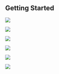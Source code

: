

## Getting Started

<Row>

<Column colLg={4} colMd={4} noGutterMdLeft>
<ArticleCard
    color="dark"
    subTitle="Starting the environment"
    title="Want to start learning with you CP4MCM environment on Skytap?"
    href="/gettingstarted"
    actionIcon="arrowRight"
    >

![](../images/early-sales.jpg)

</ArticleCard>
</Column>

<Column colLg={4} colMd={4} noGutterMdLeft>
<ArticleCard
    color="white"
    subTitle="Requesting Your Demo Environment"
    title="Do you want to know how to request your CP4MCM on Skytap?"
    href="/environment/overview"
    actionIcon="arrowRight"
    >

![](../images/multi-cloud.jpg)

</ArticleCard>

</Column>

<Column colLg={4} colMd={4} noGutterMdLeft>
<ArticleCard
    color="dark"
    subTitle="Preparing Your Environment for a Demo"
    title="Do you want to know how to prepare and configure your environment ?"
    href="/gettingstarted"
    actionIcon="arrowRight"
    author="Coming Soon"
    disabled
    >

![](../images/prereqs.jpg)

</ArticleCard>
</Column>
</Row>

<Row>

<Column colLg={4} colMd={4} noGutterMdLeft>
<ArticleCard
    color="white"
    subTitle="Learning with Hands-on Labs"
    title="Do you want to learn more about CP4MCM using your ROKS environment?"
    href="/labs/overview"
    actionIcon="arrowRight"
    author="Coming Soon"
    >

![](../images/activities.jpg)


</ArticleCard>

</Column>

<Column colLg={4} colMd={4} noGutterMdLeft>
<ArticleCard
    color="dark"
    subTitle="Delivering a Workshop"
    title="Are you planning to deliver a Workshop using your Skytap environment?"
    href="/workshop/overview"
    actionIcon="arrowRight"
    author="Coming Soon"
    disabled
    >

![](../images/workshop.jpg)


</ArticleCard>
</Column>
<Column colLg={4} colMd={4} noGutterMdLeft>
<ArticleCard
    color="white"
    subTitle="Resources"
    title="Are you looking for other resources and assets?"
    href="/resources"
    actionIcon="arrowRight"
    >

![](../images/resources.jpg)

</ArticleCard>
</Column>
</Row>
